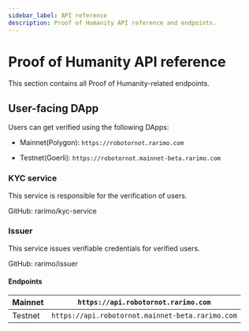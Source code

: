 ```yaml
---
sidebar_label: API reference
description: Proof of Humanity API reference and endpoints.
---
```



# Proof of Humanity API reference

This section contains all Proof of Humanity-related endpoints.

## User-facing DApp

Users can get verified using the following DApps:

- Mainnet(Polygon): <OutLink href="https://robotornot.rarimo.com">`https://robotornot.rarimo.com`</OutLink>

- Testnet(Goerli): <OutLink href="https://robotornot.mainnet-beta.rarimo.com">`https://robotornot.mainnet-beta.rarimo.com`</OutLink>


### KYC service

This service is responsible for the verification of users.

GitHub: <OutLink href="https://github.com/rarimo/kyc-service">rarimo/kyc-service</OutLink>

<!-- TODO: add docs -->

### Issuer

This service issues verifiable credentials for verified users.

GitHub: <OutLink href="https://github.com/rarimo/issuer">rarimo/issuer</OutLink>

<!-- TODO: add docs -->

#### Endpoints

| Mainnet | <OutLink href="https://api.robotornot.rarimo.com">`https://api.robotornot.rarimo.com`</OutLink> |
| ------- | ---------------------------------------------- |
| Testnet | <OutLink href="https://api.robotornot.mainnet-beta.rarimo.com">`https://api.robotornot.mainnet-beta.rarimo.com`</OutLink> |
